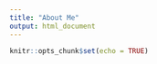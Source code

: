 ```yaml
---
title: "About Me"
output: html_document
---
```


```r
knitr::opts_chunk$set(echo = TRUE)
```

